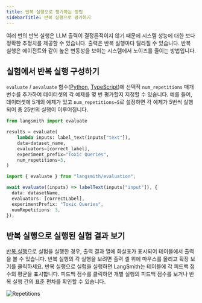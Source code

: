```yaml
---
title: 반복 실행으로 평가하는 방법
sidebarTitle: 반복 실행으로 평가하기
---
```


여러 번의 반복 실행은 LLM 출력이 결정론적이지 않기 때문에 시스템 성능에 대한 보다 정확한 추정치를 제공할 수 있습니다. 출력은 반복 실행마다 달라질 수 있습니다. 반복 실행은 에이전트와 같이 높은 변동성을 보이는 시스템에서 노이즈를 줄이는 방법입니다.

## 실험에서 반복 실행 구성하기

`evaluate` / `aevaluate` 함수([Python](https://docs.smith.langchain.com/reference/python/evaluation/langsmith.evaluation._runner.evaluate), [TypeScript](https://docs.smith.langchain.com/reference/js/interfaces/evaluation.EvaluateOptions#numrepetitions))에 선택적 `num_repetitions` 매개변수를 추가하여 데이터셋의 각 예제를 몇 번 평가할지 지정할 수 있습니다. 예를 들어, 데이터셋에 5개의 예제가 있고 `num_repetitions=5`로 설정하면 각 예제가 5번씩 실행되어 총 25번의 실행이 이루어집니다.

<CodeGroup>

```python Python
from langsmith import evaluate

results = evaluate(
    lambda inputs: label_text(inputs["text"]),
    data=dataset_name,
    evaluators=[correct_label],
    experiment_prefix="Toxic Queries",
    num_repetitions=3,
)
```

```typescript TypeScript
import { evaluate } from "langsmith/evaluation";

await evaluate((inputs) => labelText(inputs["input"]), {
  data: datasetName,
  evaluators: [correctLabel],
  experimentPrefix: "Toxic Queries",
  numRepetitions: 3,
});
```

</CodeGroup>

## 반복 실행으로 실행된 실험 결과 보기

[반복 실행](/langsmith/evaluation-concepts#repetitions)으로 실험을 실행한 경우, 출력 결과 열에 화살표가 표시되어 테이블에서 출력을 볼 수 있습니다. 반복 실행의 각 실행을 보려면 출력 셀 위에 마우스를 올리고 확장 보기를 클릭하세요. 반복 실행으로 실험을 실행하면 LangSmith는 테이블에 각 피드백 점수의 평균을 표시합니다. 피드백 점수를 클릭하면 개별 실행의 피드백 점수를 보거나 반복 실행 간의 표준 편차를 확인할 수 있습니다.

![Repetitions](/langsmith/images/repetitions.png)